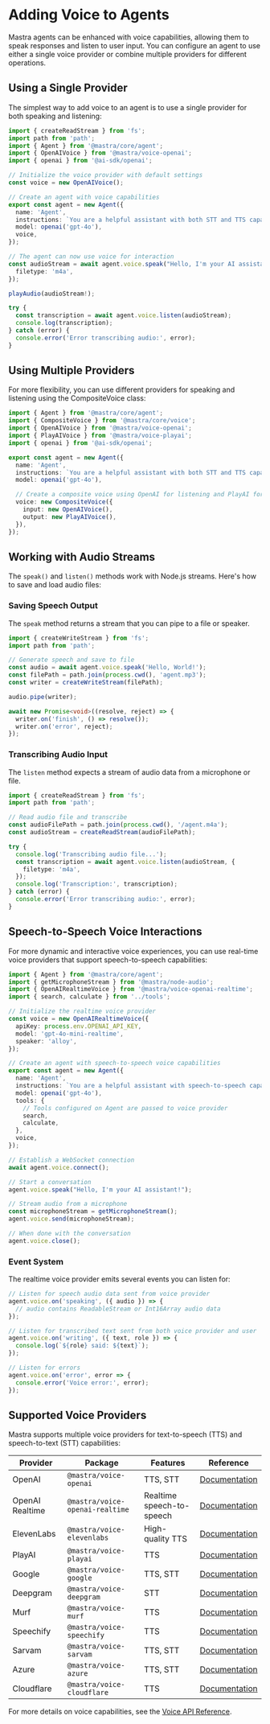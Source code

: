 # Adding Voice to Agents

Mastra agents can be enhanced with voice capabilities, allowing them to speak responses and listen to user input. You can configure an agent to use either a single voice provider or combine multiple providers for different operations.

## Using a Single Provider

The simplest way to add voice to an agent is to use a single provider for both speaking and listening:

```typescript
import { createReadStream } from 'fs';
import path from 'path';
import { Agent } from '@mastra/core/agent';
import { OpenAIVoice } from '@mastra/voice-openai';
import { openai } from '@ai-sdk/openai';

// Initialize the voice provider with default settings
const voice = new OpenAIVoice();

// Create an agent with voice capabilities
export const agent = new Agent({
  name: 'Agent',
  instructions: `You are a helpful assistant with both STT and TTS capabilities.`,
  model: openai('gpt-4o'),
  voice,
});

// The agent can now use voice for interaction
const audioStream = await agent.voice.speak("Hello, I'm your AI assistant!", {
  filetype: 'm4a',
});

playAudio(audioStream!);

try {
  const transcription = await agent.voice.listen(audioStream);
  console.log(transcription);
} catch (error) {
  console.error('Error transcribing audio:', error);
}
```

## Using Multiple Providers

For more flexibility, you can use different providers for speaking and listening using the CompositeVoice class:

```typescript
import { Agent } from '@mastra/core/agent';
import { CompositeVoice } from '@mastra/core/voice';
import { OpenAIVoice } from '@mastra/voice-openai';
import { PlayAIVoice } from '@mastra/voice-playai';
import { openai } from '@ai-sdk/openai';

export const agent = new Agent({
  name: 'Agent',
  instructions: `You are a helpful assistant with both STT and TTS capabilities.`,
  model: openai('gpt-4o'),

  // Create a composite voice using OpenAI for listening and PlayAI for speaking
  voice: new CompositeVoice({
    input: new OpenAIVoice(),
    output: new PlayAIVoice(),
  }),
});
```

## Working with Audio Streams

The `speak()` and `listen()` methods work with Node.js streams. Here's how to save and load audio files:

### Saving Speech Output

The `speak` method returns a stream that you can pipe to a file or speaker.

```typescript
import { createWriteStream } from 'fs';
import path from 'path';

// Generate speech and save to file
const audio = await agent.voice.speak('Hello, World!');
const filePath = path.join(process.cwd(), 'agent.mp3');
const writer = createWriteStream(filePath);

audio.pipe(writer);

await new Promise<void>((resolve, reject) => {
  writer.on('finish', () => resolve());
  writer.on('error', reject);
});
```

### Transcribing Audio Input

The `listen` method expects a stream of audio data from a microphone or file.

```typescript
import { createReadStream } from 'fs';
import path from 'path';

// Read audio file and transcribe
const audioFilePath = path.join(process.cwd(), '/agent.m4a');
const audioStream = createReadStream(audioFilePath);

try {
  console.log('Transcribing audio file...');
  const transcription = await agent.voice.listen(audioStream, {
    filetype: 'm4a',
  });
  console.log('Transcription:', transcription);
} catch (error) {
  console.error('Error transcribing audio:', error);
}
```

## Speech-to-Speech Voice Interactions

For more dynamic and interactive voice experiences, you can use real-time voice providers that support speech-to-speech capabilities:

```typescript
import { Agent } from '@mastra/core/agent';
import { getMicrophoneStream } from '@mastra/node-audio';
import { OpenAIRealtimeVoice } from '@mastra/voice-openai-realtime';
import { search, calculate } from '../tools';

// Initialize the realtime voice provider
const voice = new OpenAIRealtimeVoice({
  apiKey: process.env.OPENAI_API_KEY,
  model: 'gpt-4o-mini-realtime',
  speaker: 'alloy',
});

// Create an agent with speech-to-speech voice capabilities
export const agent = new Agent({
  name: 'Agent',
  instructions: `You are a helpful assistant with speech-to-speech capabilities.`,
  model: openai('gpt-4o'),
  tools: {
    // Tools configured on Agent are passed to voice provider
    search,
    calculate,
  },
  voice,
});

// Establish a WebSocket connection
await agent.voice.connect();

// Start a conversation
agent.voice.speak("Hello, I'm your AI assistant!");

// Stream audio from a microphone
const microphoneStream = getMicrophoneStream();
agent.voice.send(microphoneStream);

// When done with the conversation
agent.voice.close();
```

### Event System

The realtime voice provider emits several events you can listen for:

```typescript
// Listen for speech audio data sent from voice provider
agent.voice.on('speaking', ({ audio }) => {
  // audio contains ReadableStream or Int16Array audio data
});

// Listen for transcribed text sent from both voice provider and user
agent.voice.on('writing', ({ text, role }) => {
  console.log(`${role} said: ${text}`);
});

// Listen for errors
agent.voice.on('error', error => {
  console.error('Voice error:', error);
});
```

## Supported Voice Providers

Mastra supports multiple voice providers for text-to-speech (TTS) and speech-to-text (STT) capabilities:

| Provider        | Package                         | Features                  | Reference                                         |
| --------------- | ------------------------------- | ------------------------- | ------------------------------------------------- |
| OpenAI          | `@mastra/voice-openai`          | TTS, STT                  | [Documentation](/reference/voice/openai)          |
| OpenAI Realtime | `@mastra/voice-openai-realtime` | Realtime speech-to-speech | [Documentation](/reference/voice/openai-realtime) |
| ElevenLabs      | `@mastra/voice-elevenlabs`      | High-quality TTS          | [Documentation](/reference/voice/elevenlabs)      |
| PlayAI          | `@mastra/voice-playai`          | TTS                       | [Documentation](/reference/voice/playai)          |
| Google          | `@mastra/voice-google`          | TTS, STT                  | [Documentation](/reference/voice/google)          |
| Deepgram        | `@mastra/voice-deepgram`        | STT                       | [Documentation](/reference/voice/deepgram)        |
| Murf            | `@mastra/voice-murf`            | TTS                       | [Documentation](/reference/voice/murf)            |
| Speechify       | `@mastra/voice-speechify`       | TTS                       | [Documentation](/reference/voice/speechify)       |
| Sarvam          | `@mastra/voice-sarvam`          | TTS, STT                  | [Documentation](/reference/voice/sarvam)          |
| Azure           | `@mastra/voice-azure`           | TTS, STT                  | [Documentation](/reference/voice/mastra-voice)    |
| Cloudflare      | `@mastra/voice-cloudflare`      | TTS                       | [Documentation](/reference/voice/mastra-voice)    |

For more details on voice capabilities, see the [Voice API Reference](/reference/voice/mastra-voice).
